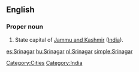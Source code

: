 ==English==

===Proper noun===
{{en-proper noun}} 
{{wikipedia}}
#State capital of [[Jammu and Kashmir]] ([[India]]).

[[Category:Cities]] [[Category:India]]

{{anagrams:en/aaginrrs}}
[[es:Srinagar]]
[[hu:Srinagar]]
[[nl:Srinagar]]
[[simple:Srinagar]]